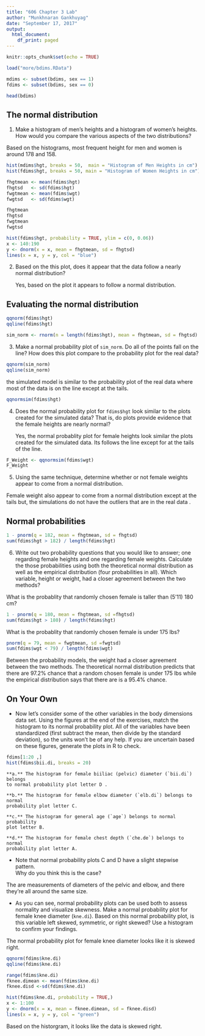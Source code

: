 ```yaml
---
title: "606 Chapter 3 Lab"
author: "Munkhnaran Gankhuyag"
date: "September 17, 2017"
output:
  html_document:
    df_print: paged
---
```


```r
knitr::opts_chunk$set(echo = TRUE)
```

```r
load("more/bdims.RData")
```
```r
mdims <- subset(bdims, sex == 1)
fdims <- subset(bdims, sex == 0)

head(bdims)
```
## The normal distribution

1.  Make a histogram of men's heights and a histogram of women's heights.  How 
    would you compare the various aspects of the two distributions?

Based on the histograms, most frequent height for men and women is around 178 and 158. 
```r
hist(mdims$hgt, breaks = 50,  main = "Histogram of Men Heights in cm")
hist(fdims$hgt, breaks = 50, main = "Histogram of Women Heights in cm")
```

```r
fhgtmean <- mean(fdims$hgt)
fhgtsd   <- sd(fdims$hgt)
fwgtmean <- mean(fdims$wgt)
fwgtsd   <- sd(fdims$wgt)

fhgtmean
fhgtsd
fwgtmean
fwgtsd
```
```r
hist(fdims$hgt, probability = TRUE, ylim = c(0, 0.06))
x <- 140:190
y <- dnorm(x = x, mean = fhgtmean, sd = fhgtsd)
lines(x = x, y = y, col = "blue")
```
2.  Based on the this plot, does it appear that the data follow a nearly normal 
    distribution?
    
    Yes, based on the plot it appears to follow a normal distribution.
    
## Evaluating the normal distribution
```r
qqnorm(fdims$hgt)
qqline(fdims$hgt)
```

```r
sim_norm <- rnorm(n = length(fdims$hgt), mean = fhgtmean, sd = fhgtsd)
```    
    
3.  Make a normal probability plot of `sim_norm`.  Do all of the points fall on 
    the line?  How does this plot compare to the probability plot for the real 
    data?
    
    
```r
qqnorm(sim_norm)
qqline(sim_norm)

```
the simulated model is similar to the probability plot of the real data where most of the data is on the line except at the tails.
```r
qqnormsim(fdims$hgt)
```

4.  Does the normal probability plot for `fdims$hgt` look similar to the plots 
    created for the simulated data?  That is, do plots provide evidence that the
    female heights are nearly normal?
    
    Yes, the normal probablity plot for female heights look similar the plots created for the simulated data. Its follows the line except for at the tails of the line.
    
```r
F_Weight <- qqnormsim(fdims$wgt)
F_Weight
```

5.  Using the same technique, determine whether or not female weights appear to 
    come from a normal distribution.
    
Female weight also appear to come from a normal distribution except at the tails but, the simulations do not have the outliers that are in the real data .

## Normal probabilities

```r
1 - pnorm(q = 182, mean = fhgtmean, sd = fhgtsd)
sum(fdims$hgt > 182) / length(fdims$hgt)
```
6.  Write out two probability questions that you would like to answer; one 
    regarding female heights and one regarding female weights.  Calculate the 
    those probabilities using both the theoretical normal distribution as well 
    as the empirical distribution (four probabilities in all).  Which variable,
    height or weight, had a closer agreement between the two methods?

What is the probablity that randomly chosen female is taller than (5'11) 180 cm?

```r
1 - pnorm(q = 180, mean = fhgtmean, sd =fhgtsd)
sum(fdims$hgt > 180) / length(fdims$hgt)
```

What is the probablity that randomly chosen female is under 175 lbs?
```r


pnorm(q = 79, mean = fwgtmean, sd =fwgtsd)
sum(fdims$wgt < 79) / length(fdims$wgt)
```

Between the probability models, the weight had a closer agreement between the two methods. The theoretical normal distribution predicts that there are 97.2% chance that a random chosen female is under 175 lbs while the empirical distribution says that there are is a 95.4% chance.

## On Your Own


-   Now let's consider some of the other variables in the body dimensions data 
    set.  Using the figures at the end of the exercises, match the histogram to 
    its normal probability plot.  All of the variables have been standardized 
    (first subtract the mean, then divide by the standard deviation), so the 
    units won't be of any help.  If you are uncertain based on these figures, 
    generate the plots in R to check.


```r
fdims[1:20 ,]
hist(fdims$bii.di, breaks = 20)
```

    **a.** The histogram for female biiliac (pelvic) diameter (`bii.di`) belongs
    to normal probability plot letter D .

    **b.** The histogram for female elbow diameter (`elb.di`) belongs to normal 
    probability plot letter C.

    **c.** The histogram for general age (`age`) belongs to normal probability 
    plot letter B.

    **d.** The histogram for female chest depth (`che.de`) belongs to normal 
    probability plot letter A.

-   Note that normal probability plots C and D have a slight stepwise pattern.  
    Why do you think this is the case?
    
The are measurements of diameters of the pelvic and elbow, and there they're all around the same size.

-   As you can see, normal probability plots can be used both to assess 
    normality and visualize skewness.  Make a normal probability plot for female 
    knee diameter (`kne.di`).  Based on this normal probability plot, is this 
    variable left skewed, symmetric, or right skewed?  Use a histogram to confirm 
    your findings.

The normal probability plot for female knee diameter looks like it is skewed right.
    
```r
qqnorm(fdims$kne.di)
qqline(fdims$kne.di)
```
    
```r
range(fdims$kne.di)
fknee.dimean <- mean(fdims$kne.di)
fknee.disd <-sd(fdims$kne.di)

hist(fdims$kne.di, probability = TRUE,)
x <- 1:100
y <- dnorm(x = x, mean = fknee.dimean, sd = fknee.disd)
lines(x = x, y = y, col = "green")
```
  
  Based on the historgram, it looks like the data is skewed right.  

    
